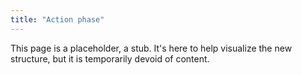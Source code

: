 ```yaml
---
title: "Action phase"
---
```


This page is a placeholder, a stub. It's here to help visualize the new structure, but it is temporarily devoid of content.
